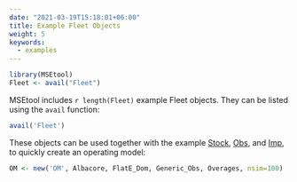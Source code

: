 ```yaml
---
date: "2021-03-19T15:18:01+06:00"
title: Example Fleet Objects
weight: 5
keywords:
  - examples
---
```


```r
library(MSEtool)
Fleet <- avail("Fleet")
```

MSEtool includes `r length(Fleet)` example Fleet objects. They can be listed using the `avail` function:

  ```r
avail('Fleet')
```

These objects can be used together with the example [Stock](/object-stock/8-example-stock-objects/_index_en/),  [Obs](/object-obs/example-objects/_index_en/), and [Imp](/object-imp/example-objects/_index_en/), to quickly create an operating model:

```r
OM <- new('OM', Albacore, FlatE_Dom, Generic_Obs, Overages, nsim=100)
````
